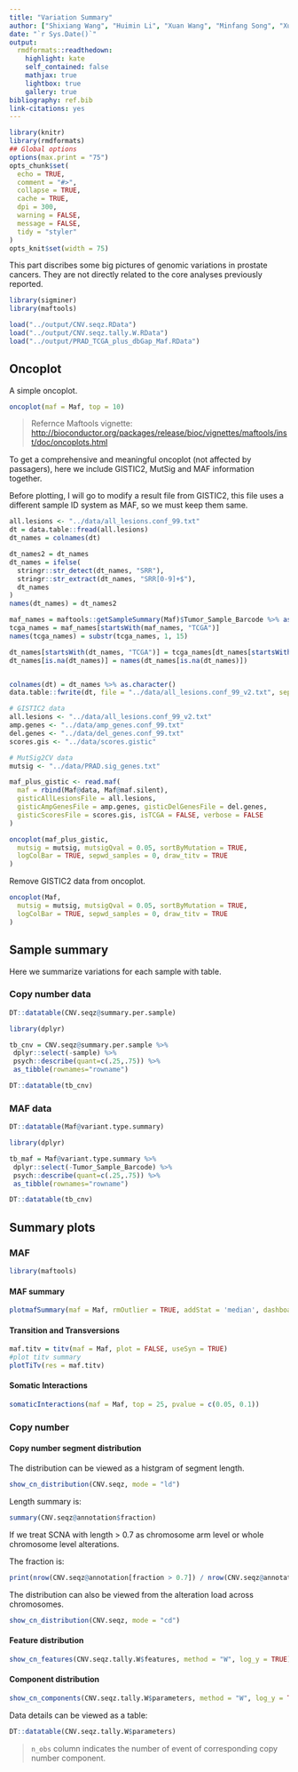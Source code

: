 ```yaml
---
title: "Variation Summary"
author: ["Shixiang Wang", "Huimin Li", "Xuan Wang", "Minfang Song", "Xue-Song Liu (Corresponding author)"]
date: "`r Sys.Date()`"
output:
  rmdformats::readthedown:
    highlight: kate
    self_contained: false
    mathjax: true
    lightbox: true
    gallery: true
bibliography: ref.bib
link-citations: yes
---
```


```r
library(knitr)
library(rmdformats)
## Global options
options(max.print = "75")
opts_chunk$set(
  echo = TRUE,
  comment = "#>",
  collapse = TRUE,
  cache = TRUE,
  dpi = 300,
  warning = FALSE,
  message = FALSE,
  tidy = "styler"
)
opts_knit$set(width = 75)
```

This part discribes some big pictures of genomic variations in prostate cancers.
They are not directly related to the core analyses previously reported.

```r
library(sigminer)
library(maftools)

load("../output/CNV.seqz.RData")
load("../output/CNV.seqz.tally.W.RData")
load("../output/PRAD_TCGA_plus_dbGap_Maf.RData")
```


## Oncoplot

A simple oncoplot.

```r
oncoplot(maf = Maf, top = 10)
```

> Refernce Maftools vignette: <http://bioconductor.org/packages/release/bioc/vignettes/maftools/inst/doc/oncoplots.html>

To get a comprehensive and meaningful oncoplot (not affected by passagers), here we include
GISTIC2, MutSig and MAF information together.

Before plotting, I will go to modify a result file from GISTIC2, this file uses a different sample ID
system as MAF, so we must keep them same.

```r
all.lesions <- "../data/all_lesions.conf_99.txt"
dt = data.table::fread(all.lesions)
dt_names = colnames(dt)

dt_names2 = dt_names
dt_names = ifelse(
  stringr::str_detect(dt_names, "SRR"),
  stringr::str_extract(dt_names, "SRR[0-9]+$"),
  dt_names
)
names(dt_names) = dt_names2

maf_names = maftools::getSampleSummary(Maf)$Tumor_Sample_Barcode %>% as.character()
tcga_names = maf_names[startsWith(maf_names, "TCGA")]
names(tcga_names) = substr(tcga_names, 1, 15)

dt_names[startsWith(dt_names, "TCGA")] = tcga_names[dt_names[startsWith(dt_names, "TCGA")]]
dt_names[is.na(dt_names)] = names(dt_names[is.na(dt_names)])


colnames(dt) = dt_names %>% as.character()
data.table::fwrite(dt, file = "../data/all_lesions.conf_99_v2.txt", sep = "\t")
```



```r
# GISTIC2 data
all.lesions <- "../data/all_lesions.conf_99_v2.txt"
amp.genes <- "../data/amp_genes.conf_99.txt"
del.genes <- "../data/del_genes.conf_99.txt"
scores.gis <- "../data/scores.gistic"

# MutSig2CV data
mutsig <- "../data/PRAD.sig_genes.txt"

maf_plus_gistic <- read.maf(
  maf = rbind(Maf@data, Maf@maf.silent),
  gisticAllLesionsFile = all.lesions,
  gisticAmpGenesFile = amp.genes, gisticDelGenesFile = del.genes,
  gisticScoresFile = scores.gis, isTCGA = FALSE, verbose = FALSE
)

```

```r
oncoplot(maf_plus_gistic,
  mutsig = mutsig, mutsigQval = 0.05, sortByMutation = TRUE,
  logColBar = TRUE, sepwd_samples = 0, draw_titv = TRUE
)
```


Remove GISTIC2 data from oncoplot.

```r
oncoplot(Maf,
  mutsig = mutsig, mutsigQval = 0.05, sortByMutation = TRUE,
  logColBar = TRUE, sepwd_samples = 0, draw_titv = TRUE
)
```

## Sample summary

Here we summarize variations for each sample with table.


### Copy number data


```r
DT::datatable(CNV.seqz@summary.per.sample)
```

```r
library(dplyr)

tb_cnv = CNV.seqz@summary.per.sample %>%
 dplyr::select(-sample) %>%
 psych::describe(quant=c(.25,.75)) %>% 
 as_tibble(rownames="rowname")   

DT::datatable(tb_cnv)
```

### MAF data

```r
DT::datatable(Maf@variant.type.summary)
```

```r
library(dplyr)

tb_maf = Maf@variant.type.summary %>%
 dplyr::select(-Tumor_Sample_Barcode) %>%
 psych::describe(quant=c(.25,.75)) %>% 
 as_tibble(rownames="rowname")   

DT::datatable(tb_cnv)
```

## Summary plots

### MAF

```r
library(maftools)
```

#### MAF summary

```r
plotmafSummary(maf = Maf, rmOutlier = TRUE, addStat = 'median', dashboard = TRUE, titvRaw = FALSE, log_scale = TRUE)
```

#### Transition and Transversions

```r
maf.titv = titv(maf = Maf, plot = FALSE, useSyn = TRUE)
#plot titv summary
plotTiTv(res = maf.titv)
```

#### Somatic Interactions

```r
somaticInteractions(maf = Maf, top = 25, pvalue = c(0.05, 0.1))
```


### Copy number

#### Copy number segment distribution

The distribution can be viewed as a histgram of segment length.

```r
show_cn_distribution(CNV.seqz, mode = "ld")
```

Length summary is:

```r
summary(CNV.seqz@annotation$fraction)
```

If we treat SCNA with length > 0.7 as chromosome arm level or whole chromosome level alterations.

The fraction is:

```r
print(nrow(CNV.seqz@annotation[fraction > 0.7]) / nrow(CNV.seqz@annotation))
```

The distribution can also be viewed from the alteration load across chromosomes.

```r
show_cn_distribution(CNV.seqz, mode = "cd")
```

#### Feature distribution

```r
show_cn_features(CNV.seqz.tally.W$features, method = "W", log_y = TRUE)
```

#### Component distribution

```r
show_cn_components(CNV.seqz.tally.W$parameters, method = "W", log_y = TRUE)
```

Data details can be viewed as a table:

```r
DT::datatable(CNV.seqz.tally.W$parameters)
```

> `n_obs` column indicates the number of event of corresponding copy number component.
